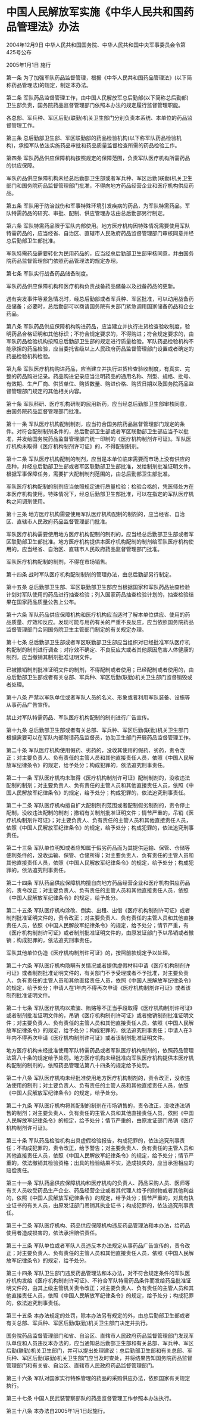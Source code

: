 # 中国人民解放军实施《中华人民共和国药品管理法》办法

2004年12月9日 中华人民共和国国务院、中华人民共和国中央军事委员会令第425号公布

2005年1月1日 施行

  

第一条 为了加强军队药品监督管理，根据《中华人民共和国药品管理法》(以下简称药品管理法)的规定，制定本办法。

第二条 军队药品监督管理工作，由中国人民解放军总后勤部(以下简称总后勤部)卫生部负责，国务院药品监督管理部门依照本办法的规定履行监督管理职能。

各总部、军兵种、军区后勤(联勤)机关卫生部门分别负责本系统、本单位的药品监督管理工作。

第三条 总后勤部卫生部、军区联勤部的药品检验机构(以下称军队药品检验机构)，承担军队依法实施药品审批和药品质量监督检查所需的药品检验工作。

第四条 军队药品供应保障机构按照规定的保障范围，负责军队医疗机构所需药品的供应保障。

军队药品供应保障机构未经总后勤部卫生部或者军兵种、军区后勤(联勤)机关卫生部门和国务院药品监督管理部门批准，不得向地方药品经营企业和医疗机构供应药品。

第五条 军队用于防治战伤和军事特殊环境引发疾病的药品，为军队特需药品。军队特需药品的研究、审批、配制、供应管理办法由总后勤部另行制定。

第六条 军队特需药品限于军队内部使用。地方医疗机构因特殊情况需要使用军队特需药品的，应当经省、自治区、直辖市人民政府药品监督管理部门审核同意并经总后勤部卫生部批准。

军队特需药品需要转化为民用药品的，应当经总后勤部卫生部审核同意，并由国务院药品监督管理部门依照药品管理法的规定办理。

第七条 军队实行战备药品储备制度。

军队药品供应保障机构和医疗机构负责战备药品储备以及战备药品的更新。

遇有突发事件等紧急情况时，经总后勤部或者军兵种、军区批准，可以动用战备药品储备；必要时，总后勤部可以商请国务院有关部门紧急调用国家储备药品和企业药品。

第八条 军队药品供应保障机构购进药品，应当建立并执行进货检查验收制度，验明药品合格证明和其他标识；不符合规定要求的，不得购进；符合规定要求的，由军队药品检验机构按照总后勤部卫生部的规定进行质量检验。军队药品检验机构不能承担的药品检验，应当委托省级以上人民政府药品监督管理部门设置或者确定的药品检验机构检验。

第九条 军队医疗机构购进药品，应当建立并执行进货检查验收制度，有真实、完整的药品购进记录。药品购进记录应当注明药品的通用名称、剂型、规格、批号、有效期、生产厂商、供货单位、购货数量、购进价格、购货日期以及国务院药品监督管理部门规定的其他相关内容。

第十条 军队科研、医疗机构研制的民用新药，应当经总后勤部卫生部审核同意，由国务院药品监督管理部门批准。

第十一条 军队医疗机构配制制剂，应当符合国务院药品监督管理部门规定的条件。对符合配制制剂条件的，总后勤部卫生部或者军区联勤部卫生部应当予以批准，并发给国务院药品监督管理部门统一印制的《医疗机构制剂许可证》。军队医疗机构未取得《医疗机构制剂许可证》的，不得配制制剂。

第十二条 军队医疗机构配制的制剂，应当是本单位临床需要而市场上没有供应的品种，并经总后勤部卫生部或者军区联勤部卫生部批准，发给制剂批准证明文件。根据军事保障任务，需要扩大配制制剂范围的，由总后勤部卫生部批准。

军队医疗机构配制的制剂应当依照规定进行质量检验；检验合格的，凭医师处方在本医疗机构使用。特殊情况下，经总后勤部卫生部批准，可以在指定的军队医疗机构之间调剂使用。

第十三条 地方医疗机构需要使用军队医疗机构配制的制剂的，应当经省、自治区、直辖市人民政府药品监督管理部门批准。

军队医疗机构需要使用地方医疗机构配制的制剂的，应当经总后勤部卫生部或者军区联勤部卫生部批准。地方医疗机构提供本医疗机构配制的制剂给军队医疗机构使用的，应当经省、自治区、直辖市人民政府药品监督管理部门批准。

军队医疗机构配制的制剂，不得在市场销售。

第十四条 战时军队医疗机构配制制剂的管理办法，由总后勤部另行制定。

第十五条 总后勤部卫生部、军区联勤部卫生部应当根据国家和军队药品抽查检验计划对军队使用的药品进行抽查检验；列入国家药品抽查检验计划的，抽查检验结果在国家药品质量公告上公布。

第十六条 军队药品供应保障机构和医疗机构应当适时了解本单位供应、使用的药品质量、疗效和反应。发现可能与用药有关的严重不良反应，应当依照国务院药品监督管理部门会同国务院卫生主管部门制定的有关规定办理。

第十七条 总后勤部卫生部或者军区联勤部卫生部应当组织对已经批准军队医疗机构配制的制剂进行调查；对疗效不确定、不良反应大或者其他原因危害人体健康的制剂，应当撤销其制剂批准证明文件。

已被撤销制剂批准证明文件的制剂，不得配制或者使用；已经配制或者使用的，由总后勤部卫生部或者有关总部、军兵种、军区后勤(联勤)机关卫生部门监督销毁或者处理。

第十八条 严禁以军队单位或者军队人员的名义、形象或者利用军队装备、设施等从事药品广告宣传。

禁止对军队特需药品、军队医疗机构配制的制剂进行广告宣传。

第十九条 总后勤部卫生部或者有关总部、军兵种、军区后勤(联勤)机关卫生部门根据需要可以在军队内部聘请药品监督员，协助卫生部门开展药品监督管理工作。

第二十条 军队医疗机构使用假药、劣药的，没收其使用的假药、劣药，责令改正；对主要负责人、负有责任的主管人员和其他直接责任人员，依照《中国人民解放军纪律条令》的规定，给予处分；构成犯罪的，依法追究刑事责任。

第二十一条 军队医疗机构未取得《医疗机构制剂许可证》配制制剂的，没收违法配制的制剂；对主要负责人、负有责任的主管人员和其他直接责任人员，依照《中国人民解放军纪律条令》的规定，给予处分；构成犯罪的，依法追究刑事责任。

第二十二条 军队医疗机构擅自扩大配制制剂范围或者配制假劣制剂的，责令停止配制，没收违法配制的制剂；撤销有关制剂批准证明文件；情节严重的，吊销《医疗机构制剂许可证》；对主要负责人、负有责任的主管人员和其他直接责任人员，依照《中国人民解放军纪律条令》的规定，给予处分；构成犯罪的，依法追究刑事责任。

第二十三条 军队单位明知或者应知属于假劣药品而为其提供运输、保管、仓储等便利条件的，没收运输、保管、仓储所得；对主要负责人、负有责任的主管人员和其他直接责任人员，依照《中国人民解放军纪律条令》的规定，给予处分；构成犯罪的，依法追究刑事责任。

第二十四条 军队药品供应保障机构擅自向地方药品经营企业和医疗机构供应药品的，责令改正；对主要负责人、负有责任的主管人员和其他直接责任人员，依照《中国人民解放军纪律条令》的规定，给予处分。

第二十五条 军队医疗机构涂改、倒卖、出租、出借《医疗机构制剂许可证》或者制剂批准证明文件的，责令改正；对主要负责人、负有责任的主管人员和其他直接责任人员，依照《中国人民解放军纪律条令》的规定，给予处分；情节严重，有《医疗机构制剂许可证》或者制剂批准证明文件的，由原发证部门予以吊销或者撤销；构成犯罪的，依法追究刑事责任。

军队其他单位伪造《医疗机构制剂许可证》的，按照前款规定予以处理。

第二十六条 军队医疗机构隐瞒有关情况或者提供虚假材料申请《医疗机构制剂许可证》或者制剂批准证明文件的，有关部门不予受理或者不予批准，对主要负责人、负有责任的主管人员和其他直接责任人员，依照《中国人民解放军纪律条令》的规定，给予处分；申请人在1年内不得再次申请《医疗机构制剂许可证》或者该制剂批准证明文件。

第二十七条 军队医疗机构以欺骗、贿赂等不正当手段取得《医疗机构制剂许可证》或者制剂批准证明文件的，吊销《医疗机构制剂许可证》或者撤销制剂批准证明文件；对主要负责人、负有责任的主管人员和其他直接责任人员，依照《中国人民解放军纪律条令》的规定，给予处分；构成犯罪的，依法追究刑事责任；申请人在3年内不得再次申请《医疗机构制剂许可证》或者该制剂批准证明文件。

地方医疗机构未经批准使用军队特需药品或者军队医疗机构制剂的，依照药品管理法第八十条的规定给予处罚。地方医疗机构未经批准向军队医疗机构提供本医疗机构配制的制剂的，依照药品管理法第八十四条的规定给予处罚。

第二十八条 军队医疗机构未经批准使用地方医疗机构制剂的，责令改正，没收违法使用的制剂；对主要负责人、负有责任的主管人员和其他直接责任人员，依照《中国人民解放军纪律条令》的规定，给予处分。

第二十九条 军队医疗机构将其配制的制剂在市场销售的，责令改正，没收违法销售的制剂；对主要负责人、负有责任的主管人员和其他直接责任人员，依照《中国人民解放军纪律条令》的规定，给予处分；情节严重的，由原发证部门吊销《医疗机构制剂许可证》。

第三十条 军队药品检验机构出具虚假检验报告，构成犯罪的，依法追究刑事责任；不构成犯罪的，责令改正，给予警告；对主要负责人、负有责任的主管人员和其他直接责任人员，依照《中国人民解放军纪律条令》的规定，给予处分；情节严重的，依法撤销其检验资格；出具的检验结果不实，造成损失的，应当承担相应的赔偿责任。

第三十一条 军队药品供应保障机构和医疗机构的负责人、药品采购人员、医师等有关人员收受药品生产企业、药品经营企业或者其代理人给予的财物或者其他利益的，依照《中国人民解放军纪律条令》的规定，给予处分；情节严重的，对具有执业证书的有关人员，由原发证部门吊销其执业证书；构成犯罪的，依法追究刑事责任。

第三十二条 军队医疗机构、药品供应保障机构违反药品管理法和本办法，给药品使用者造成损害的，依法承担赔偿责任。

第三十三条 军队单位或者军队人员违反本办法规定从事药品广告宣传的，责令改正；对主要负责人、负有责任的主管人员和其他直接责任人员，依照《中国人民解放军纪律条令》的规定，给予处分。

第三十四条 军队卫生部门违反药品管理法和本办法，对不符合规定条件的军队医疗机构发给《医疗机构制剂许可证》、不符合军队特需药品条件而发给药品批准证明文件的，由其上级主管机关责令改正；对主要负责人、负有责任的主管人员和其他直接责任人员，依照《中国人民解放军纪律条令》的规定，给予处分；构成犯罪的，依法追究刑事责任。

第三十五条 本办法规定的处罚，除本办法另有规定的外，由总后勤部卫生部或者有关总部、军兵种、军区后勤(联勤)机关卫生部门决定并执行。

国务院药品监督管理部门和省、自治区、直辖市人民政府药品监督管理部门发现军队单位和人员违反本办法的，应当通知总后勤部卫生部和有关总部、军兵种、军区后勤(联勤)机关卫生部门，并可以提出处理建议；总后勤部卫生部和有关总部、军兵种、军区后勤(联勤)机关卫生部门应当及时查处，并将结果告知国务院药品监督管理部门和有关省、自治区、直辖市人民政府药品监督管理部门。

第三十六条 军队对国家实行特殊管理的药品的采购供应办法，依照国家有关规定执行。

第三十七条 中国人民武装警察部队的药品监督管理工作参照本办法执行。

第三十八条 本办法自2005年1月1日起施行。